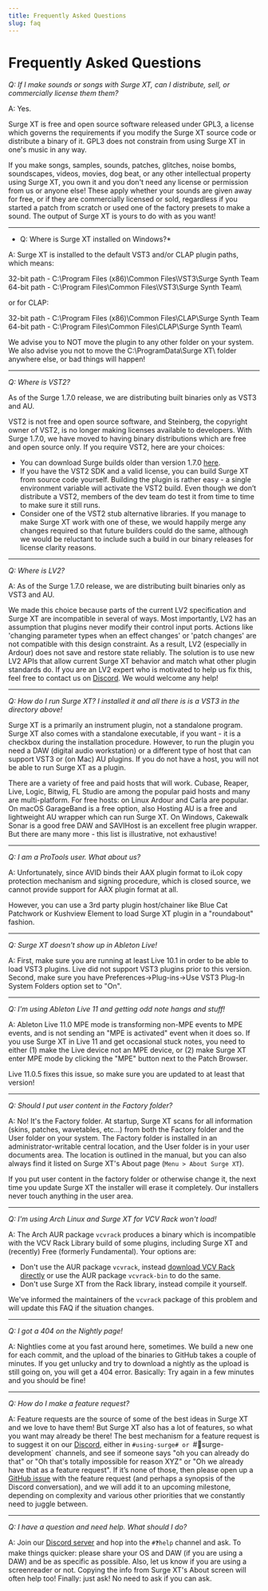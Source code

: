```yaml
---
title: Frequently Asked Questions
slug: faq
---
```


# Frequently Asked Questions

*Q: If I make sounds or songs with Surge XT, can I distribute, sell, or commercially license them them?*

A: Yes.

Surge XT is free and open source software released under GPL3, a license which governs the requirements if you modify the Surge XT source code or distribute a binary of it. GPL3 does not constrain from using Surge XT in one's music in any way. 

If you make songs, samples, sounds, patches, glitches, noise bombs, soundscapes, videos, movies, dog beat, or any other intellectual property using Surge XT, you own it and you don't need any license or permission from us or anyone else! These apply whether your sounds are given away for free, or if they are commercially licensed or sold, regardless if you started a patch from scratch or used one of the factory presets to make a sound. The output of Surge XT is yours to do with as you want!

<hr/>

* Q: Where is Surge XT installed on Windows?*

A: Surge XT is installed to the default VST3 and/or CLAP plugin paths, which means:

32-bit path - C:\Program Files (x86)\Common Files\VST3\Surge Synth Team\
64-bit path - C:\Program Files\Common Files\VST3\Surge Synth Team\

or for CLAP:

32-bit path - C:\Program Files (x86)\Common Files\CLAP\Surge Synth Team\
64-bit path - C:\Program Files\Common Files\CLAP\Surge Synth Team\

We advise you to NOT move the plugin to any other folder on your system. We also advise you not to move the C:\ProgramData\Surge XT\ folder anywhere else, or bad things will happen! 

<hr/>

*Q: Where is VST2?*

As of the Surge 1.7.0 release, we are distributing built binaries only as VST3 and AU.

VST2 is not free and open source software, and Steinberg, the copyright owner of VST2, is no longer making licenses available to developers. With Surge 1.7.0, we have moved to having binary distributions which are free and open source only. If you require VST2, here are your choices:

- You can download Surge builds older than version 1.7.0 [here](https://github.com/surge-synthesizer/surge/tags?after=release_1.7.0).
- If you have the VST2 SDK and a valid license, you can build Surge XT from source code yourself. Building the plugin is rather easy - a single environment variable will activate the VST2 build. Even though we don’t distribute a VST2, members of the dev team do test it from time to time to make sure it still runs.
- Consider one of the VST2 stub alternative libraries. If you manage to make Surge XT work with one of these, we would happily merge any changes required so that future builders could do the same, although we would be reluctant to include such a build in our binary releases for license clarity reasons.

<hr/>

*Q: Where is LV2?*

A: As of the Surge 1.7.0 release, we are distributing built binaries only as VST3 and AU.

We made this choice because parts of the current LV2 specification and Surge XT are incompatible in several of ways. Most importantly, LV2 has an assumption that plugins never modify their control input ports. Actions like 'changing parameter types when an effect changes' or 'patch changes' are not compatible with this design constraint. As a result, LV2 (especially in Ardour) does not save and restore state reliably. The solution is to use new LV2 APIs that allow current Surge XT behavior and match what other plugin standards do. If you are an LV2 expert who is motivated to help us fix this, feel free to contact us on [Discord](https://discord.gg/spGANHw). We would welcome any help!

<hr/>

*Q: How do I run Surge XT? I installed it and all there is is a VST3 in the directory above!*

Surge XT is a primarily an instrument plugin, not a standalone program. Surge XT also comes with a standalone executable, if you want - it is a checkbox during the installation procedure. However, to run the plugin you need a DAW (digital audio workstation) or a different type of host that can support VST3 or (on Mac) AU plugins. If you do not have a host, you will not be able to run Surge XT as a plugin.

There are a variety of free and paid hosts that will work. Cubase, Reaper, Live, Logic, Bitwig, FL Studio are among the popular paid hosts and many are multi-platform. For free hosts: on Linux Ardour and Carla are popular. On macOS GarageBand is a free option, also Hosting AU is a free and lightweight AU wrapper which can run Surge XT. On Windows, Cakewalk Sonar is a good free DAW and SAVIHost is an excellent free plugin wrapper. But there are many more - this list is illustrative, not exhaustive!

<hr/>

*Q: I am a ProTools user. What about us?*

A: Unfortunately, since AVID binds their AAX plugin format to iLok copy protection mechanism and signing procedure, which is closed source, we cannot provide support for AAX plugin format at all.

However, you can use a 3rd party plugin host/chainer like Blue Cat Patchwork or Kushview Element to load Surge XT plugin in a "roundabout" fashion.

<hr/>

*Q: Surge XT doesn't show up in Ableton Live!*

A: First, make sure you are running at least Live 10.1 in order to be able to load VST3 plugins. Live did not support VST3 plugins prior to this version. Second, make sure you have Preferences->Plug-ins->Use VST3 Plug-In System Folders option set to "On".

<hr/>

*Q: I'm using Ableton Live 11 and getting odd note hangs and stuff!*

A: Ableton Live 11.0 MPE mode is transforming non-MPE events to MPE events, and is not sending an "MPE is activated" event when it does so. If you use Surge XT in Live 11 and get occasional stuck notes, you need to either (1) make the Live device not an MPE device, or (2) make Surge XT enter MPE mode by clicking the "MPE" button next to the Patch Browser.

Live 11.0.5 fixes this issue, so make sure you are updated to at least that version!

<hr/>

*Q: Should I put user content in the Factory folder?*

A: No! It's the Factory folder. At startup, Surge XT scans for all information (skins, patches, wavetables, etc...) from both the Factory folder and the User folder on your system. The Factory folder is installed in an administrator-writable central location, and the User folder is in your user documents area. The location is outlined in the manual, but you can also always find it listed on Surge XT's About page (`Menu > About Surge XT`).

If you put user content in the factory folder or otherwise change it, the next time you update Surge XT the installer will erase it completely. Our installers never touch anything in the user area.

<hr/>

*Q: I'm using Arch Linux and Surge XT for VCV Rack won't load!*

A: The Arch AUR package `vcvrack` produces a binary which is incompatible with the VCV Rack Library build of some plugins, including Surge XT and (recently) Free (formerly Fundamental). Your options are:

- Don't use the AUR package `vcvrack`, instead [download VCV Rack directly](https://vcvrack.com/Rack#get) or use the AUR package `vcvrack-bin` to do the same.
- Don't use Surge XT from the Rack library, instead compile it yourself.

We've informed the maintainers of the `vcvrack` package of this problem and will update this FAQ if the situation changes.

<hr/>

*Q: I got a 404 on the Nightly page!*

A: Nightlies come at you fast around here, sometimes. We build a new one for each commit, and the upload of the binaries to GitHub takes a couple of minutes. If you get unlucky and try to download a nightly as the upload is still going on, you will get a 404 error. Basically: Try again in a few minutes and you should be fine!

<hr/>

*Q: How do I make a feature request?*

A: Feature requests are the source of some of the best ideas in Surge XT and we love to have them! But Surge XT also has a lot of features, so what you want may already be there! The best mechanism for a feature request is to suggest it on our [Discord](https://discord.gg/spGANHw), either in `#using-surge# or `#🔨surge-development` channels, and see if someone says "oh you can already do that" or "Oh that's totally impossible for reason XYZ" or "Oh we already have that as a feature request".  If it’s none of those, then please open up a [GitHub issue](https://github.com/surge-synthesizer/surge/issues/new/choose) with the feature request (and perhaps a synopsis of the Discord conversation), and we will add it to an upcoming milestone, depending on complexity and various other priorities that we constantly need to juggle between.

<hr/>

*Q: I have a question and need help. What should I do?*

A: Join our [Discord server](https://discord.gg/spGANHw) and hop into the `#❓help` channel and ask. To make things quicker: please share your OS and DAW (if you are using a DAW) and be as specific as possible. Also, let us know if you are using a screenreader or not. Copying the info from Surge XT's About screen will often help too! Finally: just ask! No need to ask if you can ask.

